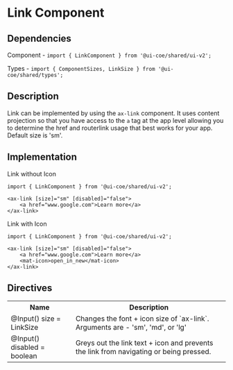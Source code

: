 
<Meta title="Wiki/Link" />

# Link Component

## Dependencies

Component - `import { LinkComponent } from '@ui-coe/shared/ui-v2';`

Types - `import { ComponentSizes, LinkSize } from '@ui-coe/shared/types';`

## Description

Link can be implemented by using the `ax-link` component. It uses content projection so that you have access to the `a` tag at the app level allowing you to determine the href and routerlink usage that best works for your app. Default size is 'sm'.

## Implementation

Link without Icon

```
import { LinkComponent } from '@ui-coe/shared/ui-v2';
```

```
<ax-link [size]="sm" [disabled]="false">
    <a href="www.google.com">Learn more</a>
</ax-link>
```

Link with Icon

```
import { LinkComponent } from '@ui-coe/shared/ui-v2';
```

```
<ax-link [size]="sm" [disabled]="false">
    <a href="www.google.com">Learn more</a>
    <mat-icon>open_in_new</mat-icon>
</ax-link>
```

## Directives

<table>
  <tr>
    <th>Name</th>
    <th>Description</th>
  </tr>
  <tr>
    <td>@Input() size = LinkSize</td>
    <td>Changes the font + icon size of `ax-link`. Arguments are - 'sm', 'md', or 'lg'</td>
  </tr>
  <tr>
    <td>@Input() disabled = boolean</td>
    <td>Greys out the link text + icon and prevents the link from navigating or being pressed.</td>
  </tr>
</table>
